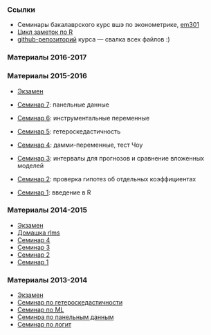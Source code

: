 ### Ссылки

* Семинары бакалаврского курс вшэ по эконометрике, [em301](http://bdemeshev.github.io/em301/)
* [Цикл заметок по R](http://bdemeshev.github.io/r_cycle/)
* [github-репозиторий](https://github.com/bdemeshev/em601) курса — свалка всех файлов :)

###  Материалы 2016-2017




###  Материалы 2015-2016

* [Экзамен](https://github.com/bdemeshev/em601/raw/master/2015/exam/binst_metrics_15.pdf)

* [Семинар 7](https://github.com/bdemeshev/em601/raw/master/2015/sem_07_panel.R): панельные данные

* [Семинар 6](https://github.com/bdemeshev/em601/raw/master/2015/sem_06x_iv.R): инструментальные переменные

* [Семинар 5](https://github.com/bdemeshev/em601/raw/master/2015/sem_06_hetero.R): гетероскедастичность

* [Семинар 4](https://github.com/bdemeshev/em601/raw/master/2015/sem_04_chow_test.R): дамми-переменные, тест Чоу
* [Семинар 3](https://github.com/bdemeshev/em601/raw/master/2015/sem_03.R): интервалы для прогнозов и сравнение вложенных моделей
* [Семинар 2](https://github.com/bdemeshev/em601/raw/master/2015/sem_02.R): проверка гипотез об отдельных коэффициентах 
* [Семинар 1](https://github.com/bdemeshev/em601/raw/master/2015/sem_01.R): введение в R

###  Материалы 2014-2015

* [Экзамен](https://github.com/bdemeshev/em601/blob/master/2014/binst_exam/binst_metrics_14.pdf)
* [Домашка rlms](https://github.com/bdemeshev/em601/raw/master/2014/binst_ht_rlms/binst_ht_rlms.pdf)
* [Семинар 4](https://github.com/bdemeshev/em601/raw/master/2014/binst_sem_04.R)
* [Семинар 3](https://github.com/bdemeshev/em601/raw/master/2014/binst_sem_03.R)
* [Семинар 2](https://github.com/bdemeshev/em601/raw/master/2014/binst_sem_02.R)
* [Семинар 1](https://github.com/bdemeshev/em601/raw/master/2014/binst_sem_01/binst_sem_01.R)

###  Материалы 2013-2014

* [Экзамен](https://github.com/bdemeshev/em601/raw/master/2013/binst_metrix_exam_14/binst_metr_exam_14.pdf)
* [Семинар по гетероскедастичности](https://github.com/bdemeshev/em601/raw/master/2013/binst_hetero.R)
* [Семинар по ML](https://github.com/bdemeshev/em601/raw/master/2013/binst_ml_one.R)
* [Семинра по панельным данным](https://github.com/bdemeshev/em601/raw/master/2013/binst_panel.R)
* [Семинар по логит](https://github.com/bdemeshev/em601/raw/master/2013/binst_logit.R)

